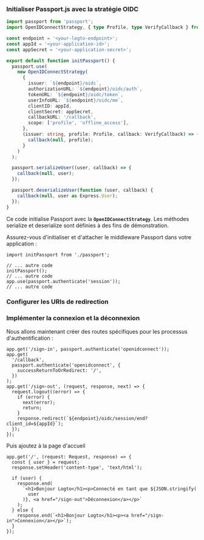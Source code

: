 
### Initialiser Passport.js avec la stratégie OIDC

```ts title="passport.ts"
import passport from 'passport';
import OpenIDConnectStrategy, { type Profile, type VerifyCallback } from 'passport-openidconnect';

const endpoint = '<your-logto-endpoint>';
const appId = '<your-application-id>';
const appSecret = '<your-application-secret>';

export default function initPassport() {
  passport.use(
    new OpenIDConnectStrategy(
      {
        issuer: `${endpoint}/oidc`,
        authorizationURL: `${endpoint}/oidc/auth`,
        tokenURL: `${endpoint}/oidc/token`,
        userInfoURL: `${endpoint}/oidc/me`,
        clientID: appId,
        clientSecret: appSecret,
        callbackURL: '/callback',
        scope: ['profile', 'offline_access'],
      },
      (issuer: string, profile: Profile, callback: VerifyCallback) => {
        callback(null, profile);
      }
    )
  );

  passport.serializeUser((user, callback) => {
    callback(null, user);
  });

  passport.deserializeUser(function (user, callback) {
    callback(null, user as Express.User);
  });
}
```

Ce code initialise Passport avec la **`OpenIDConnectStrategy`**. Les méthodes serialize et deserialize sont définies à des fins de démonstration.

Assurez-vous d'initialiser et d'attacher le middleware Passport dans votre application :

```tsx title="your-app-entry.ts"
import initPassport from './passport';

// ... autre code
initPassport();
// ... autre code
app.use(passport.authenticate('session'));
// ... autre code
```

### Configurer les URIs de redirection

<SignInFlowSummary />

<AssumingUrl />

<WebConfigureRedirectUris />

### Implémenter la connexion et la déconnexion

Nous allons maintenant créer des routes spécifiques pour les processus d'authentification :

```tsx title="your-app-entry.ts"
app.get('/sign-in', passport.authenticate('openidconnect'));
app.get(
  '/callback',
  passport.authenticate('openidconnect', {
    successReturnToOrRedirect: '/',
  })
);
app.get('/sign-out', (request, response, next) => {
  request.logout((error) => {
    if (error) {
      next(error);
      return;
    }
    response.redirect(`${endpoint}/oidc/session/end?client_id=${appId}`);
  });
});
```

Puis ajoutez à la page d'accueil

```tsx title="your-app-entry.ts"
app.get('/', (request: Request, response) => {
  const { user } = request;
  response.setHeader('content-type', 'text/html');

  if (user) {
    response.end(
      `<h1>Bonjour Logto</h1><p>Connecté en tant que ${JSON.stringify(
        user
      )}, <a href="/sign-out">Déconnexion</a></p>`
    );
  } else {
    response.end(`<h1>Bonjour Logto</h1><p><a href="/sign-in">Connexion</a></p>`);
  }
});
```

<Checkpoint />
